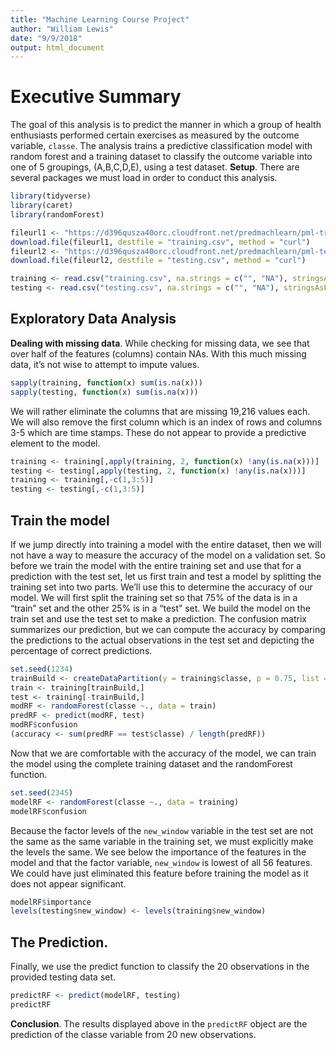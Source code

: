 ```yaml
---
title: "Machine Learning Course Project"
author: "William Lewis"
date: "9/9/2018"
output: html_document
---
```


# Executive Summary

The goal of this analysis is to predict the manner in which a group of health enthusiasts performed certain exercises as measured by the outcome variable, `classe`.  The analysis trains a predictive classification model with random forest and a training dataset to classify the outcome variable into one of 5 groupings, (A,B,C,D,E), using a test dataset. 
**Setup**.  There are several packages we must load in order to conduct this analysis.
```r
library(tidyverse)
library(caret)
library(randomForest)

fileurl1 <- "https://d396qusza40orc.cloudfront.net/predmachlearn/pml-training.csv"
download.file(fileurl1, destfile = "training.csv", method = "curl")
fileurl2 <- "https://d396qusza40orc.cloudfront.net/predmachlearn/pml-testing.csv"
download.file(fileurl2, destfile = "testing.csv", method = "curl")

training <- read.csv("training.csv", na.strings = c("", "NA"), stringsAsFactors = TRUE)
testing <- read.csv("testing.csv", na.strings = c("", "NA"), stringsAsFactors = TRUE)
```

## Exploratory Data Analysis

**Dealing with missing data**.  While checking for missing data, we see that over half of the features (columns) contain NAs.  With this much missing data, it's not wise to attempt to impute values.  
```r
sapply(training, function(x) sum(is.na(x)))
sapply(testing, function(x) sum(is.na(x)))
```

We will rather eliminate the columns that are missing 19,216 values each.  We will also remove the first column which is an index of rows and columns 3-5 which are time stamps. These do not appear to provide a predictive element to the model.

```r
training <- training[,apply(training, 2, function(x) !any(is.na(x)))]
testing <- testing[,apply(testing, 2, function(x) !any(is.na(x)))]
training <- training[,-c(1,3:5)]
testing <- testing[,-c(1,3:5)]
```

## Train the model
If we jump directly into training a model with the entire dataset, then we will not have a way to measure the accuracy of the model on a validation set.  So before we train the model with the entire training set and use that for a prediction with the test set, let us first train and test a model by splitting the training set into two parts.  We'll use this to determine the accuracy of our model.
We will first split the training set so that 75% of the data is in a "train" set and the other 25% is in a "test" set.  We build the model on the train set and use the test set to make a prediction.  The confusion matrix summarizes our prediction, but we can compute the accuracy by comparing the predictions to the actual observations in the test set and depicting the percentage of correct predictions. 
```r
set.seed(1234)
trainBuild <- createDataPartition(y = training$classe, p = 0.75, list = FALSE)
train <- training[trainBuild,]
test <- training[-trainBuild,]
modRF <- randomForest(classe ~., data = train)
predRF <- predict(modRF, test)
modRF$confusion
(accuracy <- sum(predRF == test$classe) / length(predRF))
```

Now that we are comfortable with the accuracy of the model, we can train the model using the complete training dataset and the randomForest function.  

```r
set.seed(2345)
modelRF <- randomForest(classe ~., data = training)
modelRF$confusion
```

Because the factor levels of the `new_window` variable in the test set are not the same as the same variable in the training set, we must explicitly make the levels the same.  We see below the importance of the features in the model and that the factor variable, `new_window` is lowest of all 56 features.  We could have just eliminated this feature before training the model as it does not appear significant.  

```r
modelRF$importance
levels(testing$new_window) <- levels(training$new_window)
```

## The Prediction.
Finally, we use the predict function to classify the 20 observations in the provided testing data set.
```r
predictRF <- predict(modelRF, testing)
predictRF
```

**Conclusion**.  The results displayed above in the `predictRF` object are the prediction of the classe variable from 20 new observations.  